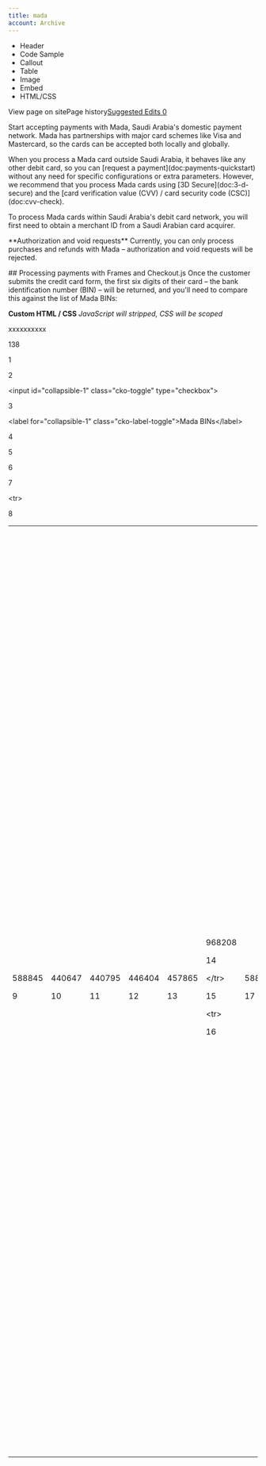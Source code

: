 ```yaml
---
title: mada
account: Archive
---
```


*   Header
*   Code Sample
*   Callout
*   Table
*   Image
*   Embed
*   HTML/CSS

View page on sitePage history[Suggested Edits 0](/project/checkoutdocs-legacy/v1.9/suggested)

Start accepting payments with Mada, Saudi Arabia's domestic payment network. Mada has partnerships with major card schemes like Visa and Mastercard, so the cards can be accepted both locally and globally. 

When you process a Mada card outside Saudi Arabia, it behaves like any other debit card, so you can \[request a payment\](doc:payments-quickstart) without any need for specific configurations or extra parameters. However, we recommend that you process Mada cards using \[3D Secure\](doc:3-d-secure) and the \[card verification value (CVV) / card security code (CSC)\](doc:cvv-check). 

To process Mada cards within Saudi Arabia's debit card network, you will first need to obtain a merchant ID from a Saudi Arabian card acquirer. 

\*\*Authorization and void requests\*\* Currently, you can only process purchases and refunds with Mada – authorization and void requests will be rejected. 

\## Processing payments with Frames and Checkout.js Once the customer submits the credit card form, the first six digits of their card – the bank identification number (BIN) – will be returned, and you'll need to compare this against the list of Mada BINs: 

**Custom HTML / CSS** _JavaScript will stripped, CSS will be scoped_

xxxxxxxxxx

138

1

<div class\="cko-toggle-box"\>

2

 <input id\="collapsible-1" class\="cko-toggle" type\="checkbox"\>

3

 <label for\="collapsible-1" class\="cko-label-toggle"\>Mada BINs</label\>

4

 <div class\="cko-toggle-content"\>

5

 <div class\="cko-toggle-content-inner"\>

6

 <table style\="width:100%"\>

7

 <tr\>

8

 <td style\="text-align:center"\>588845</td\>

9

 <td style\="text-align:center"\>440647</td\> 

10

 <td style\="text-align:center"\>440795</td\>

11

 <td style\="text-align:center"\>446404</td\>

12

 <td style\="text-align:center"\>457865</td\>

13

 <td style\="text-align:center"\>968208</td\>

14

 </tr\>

15

 <tr\>

16

 <td style\="text-align:center"\>588846</td\>

17

 <td style\="text-align:center"\>493428</td\> 

18

 <td style\="text-align:center"\>539931</td\>

19

 <td style\="text-align:center"\>558848</td\>

20

 <td style\="text-align:center"\>557606</td\>

21

 <td style\="text-align:center"\>968210</td\>

22

 </tr\>

23

 <tr\>

24

 <td style\="text-align:center"\>636120</td\>

25

 <td style\="text-align:center"\>417633</td\> 

26

 <td style\="text-align:center"\>468540</td\>

27

 <td style\="text-align:center"\>468541</td\>

28

 <td style\="text-align:center"\>468542</td\>

29

 <td style\="text-align:center"\>468543</td\>

30

 </tr\>

31

 <tr\>

32

 <td style\="text-align:center"\>968201</td\> 

33

 <td style\="text-align:center"\>446393</td\> 

34

 <td style\="text-align:center"\>588847</td\> 

35

 <td style\="text-align:center"\>400861</td\> 

36

 <td style\="text-align:center"\>409201</td\> 

37

 <td style\="text-align:center"\>458456</td\>

38

 </tr\>

39

 <tr\>

40

 <td style\="text-align:center"\>484783</td\>

41

 <td style\="text-align:center"\>968205</td\> 

42

 <td style\="text-align:center"\>462220</td\> 

43

 <td style\="text-align:center"\>455708</td\> 

44

 <td style\="text-align:center"\>588848</td\> 

45

 <td style\="text-align:center"\>455036</td\> 

46

 </tr\>

47

 <tr\>

48

 <td style\="text-align:center"\>968203</td\>

49

 <td style\="text-align:center"\>486094</td\>

50

 <td style\="text-align:center"\>486095</td\>

51

 <td style\="text-align:center"\>486096</td\>

52

 <td style\="text-align:center"\>504300</td\>

53

 <td style\="text-align:center"\>440533</td\>

54

 </tr\>

55

 <tr\>

56

 <td style\="text-align:center"\>489317</td\>

57

 <td style\="text-align:center"\>489318</td\>

58

 <td style\="text-align:center"\>489319</td\>

59

 <td style\="text-align:center"\>445564</td\>

60

 <td style\="text-align:center"\>968211</td\>

61

 <td style\="text-align:center"\>401757</td\>

62

 </tr\>

63

 <tr\>

64

 <td style\="text-align:center"\>410685</td\>

65

 <td style\="text-align:center"\>432328</td\>

66

 <td style\="text-align:center"\>428671</td\>

67

 <td style\="text-align:center"\>428672</td\>

68

 <td style\="text-align:center"\>428673</td\>

69

 <td style\="text-align:center"\>968206</td\>

70

 </tr\>

71

 <tr\>

72

 <td style\="text-align:center"\>446672</td\>

73

 <td style\="text-align:center"\>543357</td\>

74

 <td style\="text-align:center"\>434107</td\>

75

 <td style\="text-align:center"\>431361</td\>

76

 <td style\="text-align:center"\>604906</td\>

77

 <td style\="text-align:center"\>521076</td\>

78

 </tr\>

79

 <tr\>

80

 <td style\="text-align:center"\>588850</td\>

81

 <td style\="text-align:center"\>968202</td\>

82

 <td style\="text-align:center"\>535825</td\>

83

 <td style\="text-align:center"\>529415</td\>

84

 <td style\="text-align:center"\>543085</td\>

85

 <td style\="text-align:center"\>524130</td\>

86

 </tr\>

87

 <tr\>

88

 <td style\="text-align:center"\>554180</td\>

89

 <td style\="text-align:center"\>549760</td\>

90

 <td style\="text-align:center"\>588849</td\>

91

 <td style\="text-align:center"\>968209</td\>

92

 <td style\="text-align:center"\>524514</td\>

93

 <td style\="text-align:center"\>529741</td\>

94

 </tr\>

95

 <tr\>

96

 <td style\="text-align:center"\>537767</td\>

97

 <td style\="text-align:center"\>535989</td\>

98

 <td style\="text-align:center"\>536023</td\>

99

 <td style\="text-align:center"\>513213</td\>

100

 <td style\="text-align:center"\>585265</td\>

101

 <td style\="text-align:center"\>588983</td\>

102

 </tr\>

103

 <tr\>

104

 <td style\="text-align:center"\>588982</td\>

105

 <td style\="text-align:center"\>589005</td\>

106

 <td style\="text-align:center"\>508160</td\>

107

 <td style\="text-align:center"\>531095</td\>

108

 <td style\="text-align:center"\>530906</td\>

109

 <td style\="text-align:center"\>532013</td\>

110

 </tr\>

111

 <tr\>

112

 <td style\="text-align:center"\>588851</td\>

113

 <td style\="text-align:center"\>605141</td\>

114

 <td style\="text-align:center"\>968204</td\>

115

 <td style\="text-align:center"\>422817</td\>

116

 <td style\="text-align:center"\>422818</td\>

117

 <td style\="text-align:center"\>422819</td\>

118

 </tr\>

119

 <tr\>

120

 <td style\="text-align:center"\>428331</td\>

121

 <td style\="text-align:center"\>483010</td\>

122

 <td style\="text-align:center"\>483011</td\>

123

 <td style\="text-align:center"\>483012</td\>

124

 <td style\="text-align:center"\>589206</td\>

125

 <td style\="text-align:center"\>968207</td\>

126

 </tr\>

127

 <tr\>

128

 <td style\="text-align:center"\>419593</td\>

129

 <td style\="text-align:center"\>439954</td\>

130

 <td style\="text-align:center"\>407197</td\>

131

 <td style\="text-align:center"\>407395</td\>

132

 <td style\="text-align:center"\>\-</td\>

133

 <td style\="text-align:center"\>\-</td\>

134

 </tr\>

135

 </table\>

136

 </div\>

137

 </div\>

138

</div\>

If the card's BIN matches one from the list above, you'll know it's a Mada card. Next, follow these steps: 1. Before you redirect the customer, send a hidden HTML field or another indication that the card type is Mada to your server. For instance: \`<input name=”cardType” type=”hidden” value=”mada”>\` 2. In the backend code, check if the posted hidden variable \`cardType\` was a Mada card. If so, make sure that: a. \`chargeMode\` is set to \`2\` to process the payment with 3D Secure b. \`autoCapture\` is set to \`Y\` to auto-capture the payment c. \`autoCapTime\` is set to \`0\` to capture the payment immediately d. \`UDF1\` is set to \`"mada"\` ## Processing payments with full card details To process a Mada card with full card details, simply follow the steps in the Frames/Checkout.js section above. The only difference is that you won't need to wait to receive the customer's BIN because you'll have full access to the card number. Simply get the first six digits from the card form, compare it with the Mada BIN list (see above), and then send a request with the required parameters described in the Frames/Checkout.js section above. ## Mobile app integration To process Mada card payments through a mobile app, follow the Frames/Checkout.js process above. Like step 1 in that process, before you post the cart data and checkout data to your web server, you'll need to add a field to your API request that indicates whether or not it's a Mada card. For example: \`cardType:”mada”\` ## Apple Pay integration Mada cards can be processed the same way as other cards in \[Apple Pay\](doc:apple-pay), but you'll need to make sure that the device's payments permission is enabled for your merchant ID. Also, in order to process Mada cards on the local Saudi Arabian network, you'll need to include \`mada\` in the <a href="https://developer.apple.com/documentation/apple\_pay\_on\_the\_web/applepaypaymentrequest/1916122-supportednetworks">\`supportedNetworks\`</a> array. Please contact your customer success manager if you’re not dealing with the acquiring bank directly. 

Thanks for using Checkout.com. If you need any help, or just have a question, please get in touch with our support team at \[support@checkout.com\](mailto:support@checkout.com).